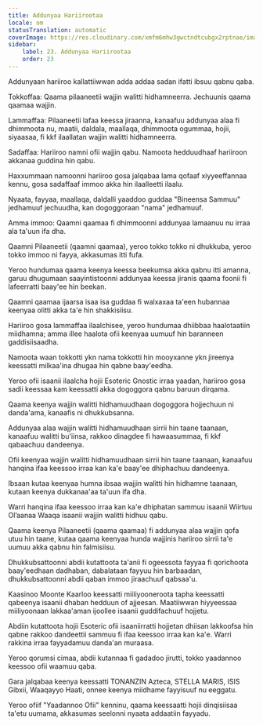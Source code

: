 ```yaml
---
title: Addunyaa Hariirootaa
locale: om
statusTranslation: automatic
coverImage: https://res.cloudinary.com/xmfm6mhw3gwctndtcubgx2rptnae/image/upload/v1740468922/small_cover_tratado_de_psicologia_revolucionaria_a4c0dca4e0.webp
sidebar:
    label: 23. Addunyaa Hariirootaa
    order: 23
---
```

Addunyaan hariiroo kallattiiwwan adda addaa sadan ifatti ibsuu qabnu qaba.

Tokkoffaa: Qaama pilaaneetii wajjin walitti hidhamneerra. Jechuunis qaama qaamaa wajjin.

Lammaffaa: Pilaaneetii lafaa keessa jiraanna, kanaafuu addunyaa alaa fi dhimmoota nu, maatii, daldala, maallaqa, dhimmoota ogummaa, hojii, siyaasaa, fi kkf ilaallatan wajjin walitti hidhamneerra.

Sadaffaa: Hariiroo namni ofii wajjin qabu. Namoota hedduudhaaf hariiroon akkanaa guddina hin qabu.

Haxxummaan namoonni hariiroo gosa jalqabaa lama qofaaf xiyyeeffannaa kennu, gosa sadaffaaf immoo akka hin ilaalleetti ilaalu.

Nyaata, fayyaa, maallaqa, daldalli yaaddoo guddaa "Bineensa Sammuu" jedhamuuf jechuudha, kan dogoggoraan "nama" jedhamuuf.

Amma immoo: Qaamni qaamaa fi dhimmoonni addunyaa lamaanuu nu irraa ala ta'uun ifa dha.

Qaamni Pilaaneetii (qaamni qaamaa), yeroo tokko tokko ni dhukkuba, yeroo tokko immoo ni fayya, akkasumas itti fufa.

Yeroo hundumaa qaama keenya keessa beekumsa akka qabnu itti amanna, garuu dhugumaan saayintistoonni addunyaa keessa jiranis qaama foonii fi lafeerratti baay'ee hin beekan.

Qaamni qaamaa ijaarsa isaa isa guddaa fi walxaxaa ta'een hubannaa keenyaa olitti akka ta'e hin shakkisiisu.

Hariiroo gosa lammaffaa ilaalchisee, yeroo hundumaa dhiibbaa haalotaatiin miidhamna; amma illee haalota ofii keenyaa uumuuf hin baranneen gaddisiisaadha.

Namoota waan tokkotti ykn nama tokkotti hin mooyxanne ykn jireenya keessatti milkaa'ina dhugaa hin qabne baay'eedha.

Yeroo ofii isaanii ilaalcha hojii Esoteric Gnostic irraa yaadan, hariiroo gosa sadii keessaa kam keessatti akka dogoggora qabnu baruun dirqama.

Qaama keenya wajjin walitti hidhamuudhaan dogoggora hojjechuun ni danda'ama, kanaafis ni dhukkubsanna.

Addunyaa alaa wajjin walitti hidhamuudhaan sirrii hin taane taanaan, kanaafuu walitti bu'iinsa, rakkoo dinagdee fi hawaasummaa, fi kkf qabaachuu dandeenya.

Ofii keenyaa wajjin walitti hidhamuudhaan sirrii hin taane taanaan, kanaafuu hanqina ifaa keessoo irraa kan ka'e baay'ee dhiphachuu dandeenya.

Ibsaan kutaa keenyaa humna ibsaa wajjin walitti hin hidhamne taanaan, kutaan keenya dukkanaa'aa ta'uun ifa dha.

Warri hanqina ifaa keessoo irraa kan ka'e dhiphatan sammuu isaanii Wiirtuu Ol’aanaa Waaqa isaanii wajjin walitti hidhuu qabu.

Qaama keenya Pilaaneetii (qaama qaamaa) fi addunyaa alaa wajjin qofa utuu hin taane, kutaa qaama keenyaa hunda wajjinis hariiroo sirrii ta'e uumuu akka qabnu hin falmisiisu.

Dhukkubsattoonni abdii kutattoota ta'anii fi ogeessota fayyaa fi qorichoota baay'eedhaan dadhaban, dabalataan fayyuu hin barbaadan, dhukkubsattoonni abdii qaban immoo jiraachuuf qabsaa'u.

Kaasinoo Moonte Kaarloo keessatti miiliyooneroota tapha keessatti qabeenya isaanii dhaban hedduun of ajjeesan. Maatiiwwan hiyyeessaa miiliyoonaan lakkaa'aman ijoollee isaanii guddifachuuf hojjetu.

Abdiin kutattoota hojii Esoteric ofii isaaniirratti hojjetan dhiisan lakkoofsa hin qabne rakkoo dandeettii sammuu fi ifaa keessoo irraa kan ka'e. Warri rakkina irraa fayyadamuu danda'an muraasa.

Yeroo qorumsi cimaa, abdii kutannaa fi gadadoo jirutti, tokko yaadannoo keessoo ofii waamuu qaba.

Gara jalqabaa keenya keessatti TONANZIN Azteca, STELLA MARIS, ISIS Gibxii, Waaqayyo Haati, onnee keenya miidhame fayyisuuf nu eeggatu.

Yeroo ofiif "Yaadannoo Ofii" kenninu, qaama keessaatti hojii dinqisiisaa ta'etu uumama, akkasumas seelonni nyaata addaatiin fayyadu.

